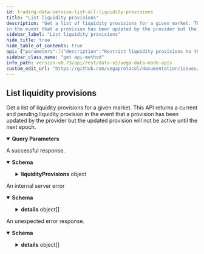 ```yaml
---
id: trading-data-service-list-all-liquidity-provisions
title: "List liquidity provisions"
description: "Get a list of liquidity provisions for a given market. This API returns a current and pending liquidity provision
in the event that a provision has been updated by the provider but the updated provision will not be active until the next epoch."
sidebar_label: "List liquidity provisions"
hide_title: true
hide_table_of_contents: true
api: {"parameters":[{"description":"Restrict liquidity provisions to those placed on the given market.","in":"query","name":"marketId","required":false,"schema":{"type":"string"}},{"description":"Restrict liquidity provisions to those placed by the given party.","in":"query","name":"partyId","required":false,"schema":{"type":"string"}},{"description":"Restrict liquidity provisions to those with the given order reference.","in":"query","name":"reference","required":false,"schema":{"type":"string"}},{"description":"Whether to include live liquidity provisions. If not set, live orders will not be included.","in":"query","name":"live","required":false,"schema":{"type":"boolean"}},{"description":"Number of records to be returned that sort greater than row identified by cursor supplied in 'after'.","in":"query","name":"pagination.first","required":false,"schema":{"format":"int32","type":"integer"}},{"description":"If paging forwards, the cursor string for the last row of the previous page.","in":"query","name":"pagination.after","required":false,"schema":{"type":"string"}},{"description":"Number of records to be returned that sort less than row identified by cursor supplied in 'before'.","in":"query","name":"pagination.last","required":false,"schema":{"format":"int32","type":"integer"}},{"description":"If paging forwards, the cursor string for the first row of the previous page.","in":"query","name":"pagination.before","required":false,"schema":{"type":"string"}},{"description":"Whether to order the results with the newest records first. If not set, the default value is true.","in":"query","name":"pagination.newestFirst","required":false,"schema":{"type":"boolean"}}],"responses":{"200":{"content":{"application/json":{"schema":{"properties":{"liquidityProvisions":{"description":"Page of liquidity provisions data and corresponding page information.","properties":{"edges":{"description":"Page of liquidity provisions data and their corresponding cursors.","items":{"description":"Liquidity provision data with the corresponding cursor.","properties":{"cursor":{"description":"Cursor that can be used to fetch further pages.","type":"string"},"node":{"description":"Data corresponding to a liquidity provider's commitment.","properties":{"current":{"description":"Liquidity provision that is currently live.","properties":{"buys":{"description":"Set of liquidity buy orders to meet the liquidity provision obligation.","items":{"properties":{"liquidityOrder":{"description":"Liquidity order from the original submission.","properties":{"offset":{"description":"Offset/amount of units away for the order. This field is an unsigned integer scaled using the market's decimal places.","type":"string"},"proportion":{"description":"Relative proportion of the commitment to be allocated at a price level.","format":"int64","type":"integer"},"reference":{"description":"Pegged reference point for the order.","default":"PEGGED_REFERENCE_UNSPECIFIED","enum":["PEGGED_REFERENCE_UNSPECIFIED","PEGGED_REFERENCE_MID","PEGGED_REFERENCE_BEST_BID","PEGGED_REFERENCE_BEST_ASK"],"title":"Pegged reference defines which price point a pegged order is linked to - meaning\nthe price for a pegged order is calculated from the value of the reference price point","type":"string"}},"title":"Represents a liquidity order","type":"object"},"orderId":{"description":"Unique ID of the pegged order generated to fulfil this liquidity order.","type":"string"}},"title":"Pair of a liquidity order and the ID of the generated order","type":"object"},"type":"array"},"commitmentAmount":{"description":"Specified as a unitless number that represents the amount of settlement asset of the market.\nThis field is an unsigned integer scaled to the asset's decimal places.","type":"string"},"createdAt":{"description":"Timestamp in Unix nanoseconds for when the liquidity provision was created.","format":"int64","type":"string"},"fee":{"description":"Nominated liquidity fee factor, which is an input to the calculation of taker fees on the market, as per setting fees and rewarding liquidity providers.","type":"string"},"id":{"description":"Unique ID for the liquidity provision.","type":"string"},"marketId":{"description":"Market ID for the liquidity provision.","type":"string"},"partyId":{"description":"Unique party ID for the creator of the provision.","type":"string"},"reference":{"description":"Reference shared between this liquidity provision and all its orders.","type":"string"},"sells":{"description":"Set of liquidity sell orders to meet the liquidity provision obligation.","items":{"properties":{"liquidityOrder":{"description":"Liquidity order from the original submission.","properties":{"offset":{"description":"Offset/amount of units away for the order. This field is an unsigned integer scaled using the market's decimal places.","type":"string"},"proportion":{"description":"Relative proportion of the commitment to be allocated at a price level.","format":"int64","type":"integer"},"reference":{"description":"Pegged reference point for the order.","default":"PEGGED_REFERENCE_UNSPECIFIED","enum":["PEGGED_REFERENCE_UNSPECIFIED","PEGGED_REFERENCE_MID","PEGGED_REFERENCE_BEST_BID","PEGGED_REFERENCE_BEST_ASK"],"title":"Pegged reference defines which price point a pegged order is linked to - meaning\nthe price for a pegged order is calculated from the value of the reference price point","type":"string"}},"title":"Represents a liquidity order","type":"object"},"orderId":{"description":"Unique ID of the pegged order generated to fulfil this liquidity order.","type":"string"}},"title":"Pair of a liquidity order and the ID of the generated order","type":"object"},"type":"array"},"status":{"description":"Status of this liquidity provision.","default":"STATUS_UNSPECIFIED","enum":["STATUS_UNSPECIFIED","STATUS_ACTIVE","STATUS_STOPPED","STATUS_CANCELLED","STATUS_REJECTED","STATUS_UNDEPLOYED","STATUS_PENDING"],"type":"string","title":"vegaLiquidityProvisionStatus"},"updatedAt":{"description":"Timestamp in Unix nanoseconds for when the liquidity provision was updated.","format":"int64","type":"string"},"version":{"description":"Version of this liquidity provision.","format":"uint64","type":"string"}},"title":"Liquidity provider commitment","type":"object"},"pending":{"description":"Liquidity provision that is currently pending and will go live in the next epoch.","properties":{"buys":{"description":"Set of liquidity buy orders to meet the liquidity provision obligation.","items":{"properties":{"liquidityOrder":{"description":"Liquidity order from the original submission.","properties":{"offset":{"description":"Offset/amount of units away for the order. This field is an unsigned integer scaled using the market's decimal places.","type":"string"},"proportion":{"description":"Relative proportion of the commitment to be allocated at a price level.","format":"int64","type":"integer"},"reference":{"description":"Pegged reference point for the order.","default":"PEGGED_REFERENCE_UNSPECIFIED","enum":["PEGGED_REFERENCE_UNSPECIFIED","PEGGED_REFERENCE_MID","PEGGED_REFERENCE_BEST_BID","PEGGED_REFERENCE_BEST_ASK"],"title":"Pegged reference defines which price point a pegged order is linked to - meaning\nthe price for a pegged order is calculated from the value of the reference price point","type":"string"}},"title":"Represents a liquidity order","type":"object"},"orderId":{"description":"Unique ID of the pegged order generated to fulfil this liquidity order.","type":"string"}},"title":"Pair of a liquidity order and the ID of the generated order","type":"object"},"type":"array"},"commitmentAmount":{"description":"Specified as a unitless number that represents the amount of settlement asset of the market.\nThis field is an unsigned integer scaled to the asset's decimal places.","type":"string"},"createdAt":{"description":"Timestamp in Unix nanoseconds for when the liquidity provision was created.","format":"int64","type":"string"},"fee":{"description":"Nominated liquidity fee factor, which is an input to the calculation of taker fees on the market, as per setting fees and rewarding liquidity providers.","type":"string"},"id":{"description":"Unique ID for the liquidity provision.","type":"string"},"marketId":{"description":"Market ID for the liquidity provision.","type":"string"},"partyId":{"description":"Unique party ID for the creator of the provision.","type":"string"},"reference":{"description":"Reference shared between this liquidity provision and all its orders.","type":"string"},"sells":{"description":"Set of liquidity sell orders to meet the liquidity provision obligation.","items":{"properties":{"liquidityOrder":{"description":"Liquidity order from the original submission.","properties":{"offset":{"description":"Offset/amount of units away for the order. This field is an unsigned integer scaled using the market's decimal places.","type":"string"},"proportion":{"description":"Relative proportion of the commitment to be allocated at a price level.","format":"int64","type":"integer"},"reference":{"description":"Pegged reference point for the order.","default":"PEGGED_REFERENCE_UNSPECIFIED","enum":["PEGGED_REFERENCE_UNSPECIFIED","PEGGED_REFERENCE_MID","PEGGED_REFERENCE_BEST_BID","PEGGED_REFERENCE_BEST_ASK"],"title":"Pegged reference defines which price point a pegged order is linked to - meaning\nthe price for a pegged order is calculated from the value of the reference price point","type":"string"}},"title":"Represents a liquidity order","type":"object"},"orderId":{"description":"Unique ID of the pegged order generated to fulfil this liquidity order.","type":"string"}},"title":"Pair of a liquidity order and the ID of the generated order","type":"object"},"type":"array"},"status":{"description":"Status of this liquidity provision.","default":"STATUS_UNSPECIFIED","enum":["STATUS_UNSPECIFIED","STATUS_ACTIVE","STATUS_STOPPED","STATUS_CANCELLED","STATUS_REJECTED","STATUS_UNDEPLOYED","STATUS_PENDING"],"type":"string","title":"vegaLiquidityProvisionStatus"},"updatedAt":{"description":"Timestamp in Unix nanoseconds for when the liquidity provision was updated.","format":"int64","type":"string"},"version":{"description":"Version of this liquidity provision.","format":"uint64","type":"string"}},"title":"Liquidity provider commitment","type":"object"}},"type":"object","title":"apiv2LiquidityProvision"}},"type":"object","title":"v2LiquidityProvisionWithPendingEdge"},"type":"array"},"pageInfo":{"description":"Page information that is used to fetch further pages.","properties":{"endCursor":{"description":"End cursor.","type":"string"},"hasNextPage":{"description":"Indicator if there is a next page.","type":"boolean"},"hasPreviousPage":{"description":"Indicator if there is a previous page.","type":"boolean"},"startCursor":{"description":"Start cursor.","type":"string"}},"title":"Page information for cursor based pagination","type":"object"}},"title":"Page of liquidity provisions data and corresponding page information","type":"object"}},"title":"Response from listing liquidity provisions","type":"object"}}},"description":"A successful response."},"500":{"content":{"application/json":{"schema":{"properties":{"code":{"format":"int32","type":"integer"},"details":{"items":{"additionalProperties":{},"description":"`Any` contains an arbitrary serialized protocol buffer message along with a\nURL that describes the type of the serialized message.\n\nProtobuf library provides support to pack/unpack Any values in the form\nof utility functions or additional generated methods of the Any type.\n\nExample 1: Pack and unpack a message in C++.\n\n    Foo foo = ...;\n    Any any;\n    any.PackFrom(foo);\n    ...\n    if (any.UnpackTo(&foo)) {\n      ...\n    }\n\nExample 2: Pack and unpack a message in Java.\n\n    Foo foo = ...;\n    Any any = Any.pack(foo);\n    ...\n    if (any.is(Foo.class)) {\n      foo = any.unpack(Foo.class);\n    }\n    // or ...\n    if (any.isSameTypeAs(Foo.getDefaultInstance())) {\n      foo = any.unpack(Foo.getDefaultInstance());\n    }\n\nExample 3: Pack and unpack a message in Python.\n\n    foo = Foo(...)\n    any = Any()\n    any.Pack(foo)\n    ...\n    if any.Is(Foo.DESCRIPTOR):\n      any.Unpack(foo)\n      ...\n\nExample 4: Pack and unpack a message in Go\n\n     foo := &pb.Foo{...}\n     any, err := anypb.New(foo)\n     if err != nil {\n       ...\n     }\n     ...\n     foo := &pb.Foo{}\n     if err := any.UnmarshalTo(foo); err != nil {\n       ...\n     }\n\nThe pack methods provided by protobuf library will by default use\n'type.googleapis.com/full.type.name' as the type URL and the unpack\nmethods only use the fully qualified type name after the last '/'\nin the type URL, for example \"foo.bar.com/x/y.z\" will yield type\nname \"y.z\".\n\nJSON\n\nThe JSON representation of an `Any` value uses the regular\nrepresentation of the deserialized, embedded message, with an\nadditional field `@type` which contains the type URL. Example:\n\n    package google.profile;\n    message Person {\n      string first_name = 1;\n      string last_name = 2;\n    }\n\n    {\n      \"@type\": \"type.googleapis.com/google.profile.Person\",\n      \"firstName\": <string>,\n      \"lastName\": <string>\n    }\n\nIf the embedded message type is well-known and has a custom JSON\nrepresentation, that representation will be embedded adding a field\n`value` which holds the custom JSON in addition to the `@type`\nfield. Example (for message [google.protobuf.Duration][]):\n\n    {\n      \"@type\": \"type.googleapis.com/google.protobuf.Duration\",\n      \"value\": \"1.212s\"\n    }","properties":{"@type":{"description":"A URL/resource name that uniquely identifies the type of the serialized\nprotocol buffer message. This string must contain at least\none \"/\" character. The last segment of the URL's path must represent\nthe fully qualified name of the type (as in\n`path/google.protobuf.Duration`). The name should be in a canonical form\n(e.g., leading \".\" is not accepted).\n\nIn practice, teams usually precompile into the binary all types that they\nexpect it to use in the context of Any. However, for URLs which use the\nscheme `http`, `https`, or no scheme, one can optionally set up a type\nserver that maps type URLs to message definitions as follows:\n\n* If no scheme is provided, `https` is assumed.\n* An HTTP GET on the URL must yield a [google.protobuf.Type][]\n  value in binary format, or produce an error.\n* Applications are allowed to cache lookup results based on the\n  URL, or have them precompiled into a binary to avoid any\n  lookup. Therefore, binary compatibility needs to be preserved\n  on changes to types. (Use versioned type names to manage\n  breaking changes.)\n\nNote: this functionality is not currently available in the official\nprotobuf release, and it is not used for type URLs beginning with\ntype.googleapis.com.\n\nSchemes other than `http`, `https` (or the empty scheme) might be\nused with implementation specific semantics.","type":"string"}},"type":"object","title":"protobufAny"},"type":"array"},"message":{"type":"string"}},"type":"object","title":"googlerpcStatus"}}},"description":"An internal server error"},"default":{"content":{"application/json":{"schema":{"properties":{"code":{"format":"int32","type":"integer"},"details":{"items":{"additionalProperties":{},"description":"`Any` contains an arbitrary serialized protocol buffer message along with a\nURL that describes the type of the serialized message.\n\nProtobuf library provides support to pack/unpack Any values in the form\nof utility functions or additional generated methods of the Any type.\n\nExample 1: Pack and unpack a message in C++.\n\n    Foo foo = ...;\n    Any any;\n    any.PackFrom(foo);\n    ...\n    if (any.UnpackTo(&foo)) {\n      ...\n    }\n\nExample 2: Pack and unpack a message in Java.\n\n    Foo foo = ...;\n    Any any = Any.pack(foo);\n    ...\n    if (any.is(Foo.class)) {\n      foo = any.unpack(Foo.class);\n    }\n    // or ...\n    if (any.isSameTypeAs(Foo.getDefaultInstance())) {\n      foo = any.unpack(Foo.getDefaultInstance());\n    }\n\nExample 3: Pack and unpack a message in Python.\n\n    foo = Foo(...)\n    any = Any()\n    any.Pack(foo)\n    ...\n    if any.Is(Foo.DESCRIPTOR):\n      any.Unpack(foo)\n      ...\n\nExample 4: Pack and unpack a message in Go\n\n     foo := &pb.Foo{...}\n     any, err := anypb.New(foo)\n     if err != nil {\n       ...\n     }\n     ...\n     foo := &pb.Foo{}\n     if err := any.UnmarshalTo(foo); err != nil {\n       ...\n     }\n\nThe pack methods provided by protobuf library will by default use\n'type.googleapis.com/full.type.name' as the type URL and the unpack\nmethods only use the fully qualified type name after the last '/'\nin the type URL, for example \"foo.bar.com/x/y.z\" will yield type\nname \"y.z\".\n\nJSON\n\nThe JSON representation of an `Any` value uses the regular\nrepresentation of the deserialized, embedded message, with an\nadditional field `@type` which contains the type URL. Example:\n\n    package google.profile;\n    message Person {\n      string first_name = 1;\n      string last_name = 2;\n    }\n\n    {\n      \"@type\": \"type.googleapis.com/google.profile.Person\",\n      \"firstName\": <string>,\n      \"lastName\": <string>\n    }\n\nIf the embedded message type is well-known and has a custom JSON\nrepresentation, that representation will be embedded adding a field\n`value` which holds the custom JSON in addition to the `@type`\nfield. Example (for message [google.protobuf.Duration][]):\n\n    {\n      \"@type\": \"type.googleapis.com/google.protobuf.Duration\",\n      \"value\": \"1.212s\"\n    }","properties":{"@type":{"description":"A URL/resource name that uniquely identifies the type of the serialized\nprotocol buffer message. This string must contain at least\none \"/\" character. The last segment of the URL's path must represent\nthe fully qualified name of the type (as in\n`path/google.protobuf.Duration`). The name should be in a canonical form\n(e.g., leading \".\" is not accepted).\n\nIn practice, teams usually precompile into the binary all types that they\nexpect it to use in the context of Any. However, for URLs which use the\nscheme `http`, `https`, or no scheme, one can optionally set up a type\nserver that maps type URLs to message definitions as follows:\n\n* If no scheme is provided, `https` is assumed.\n* An HTTP GET on the URL must yield a [google.protobuf.Type][]\n  value in binary format, or produce an error.\n* Applications are allowed to cache lookup results based on the\n  URL, or have them precompiled into a binary to avoid any\n  lookup. Therefore, binary compatibility needs to be preserved\n  on changes to types. (Use versioned type names to manage\n  breaking changes.)\n\nNote: this functionality is not currently available in the official\nprotobuf release, and it is not used for type URLs beginning with\ntype.googleapis.com.\n\nSchemes other than `http`, `https` (or the empty scheme) might be\nused with implementation specific semantics.","type":"string"}},"type":"object","title":"protobufAny"},"type":"array"},"message":{"type":"string"}},"type":"object","title":"googlerpcStatus"}}},"description":"An unexpected error response."}},"tags":["Liquidity"],"description":"Get a list of liquidity provisions for a given market. This API returns a current and pending liquidity provision\nin the event that a provision has been updated by the provider but the updated provision will not be active until the next epoch.","operationId":"TradingDataService_ListAllLiquidityProvisions","method":"get","path":"/api/v2/liquidity/all-provisions","servers":[{"url":"https://vega-mainnet-data.commodum.io","description":"vega-mainnet-data.commodum.io"},{"url":"https://vega-data.nodes.guru:3008","description":"vega-data.nodes.guru"},{"url":"https://vega-data.bharvest.io","description":"vega-data.bharvest.io"},{"url":"https://vega.aurora-edge.com","description":"vega.aurora-edge.com"},{"url":"https://darling.network","description":"darling.network"},{"url":"https://graphqlvega.gpvalidator.com","description":"graphqlvega.gpvalidator.com"},{"url":"https://vega-mainnet.anyvalid.com","description":"vega-mainnet.anyvalid.com"},{"url":"https://vega.mainnet.stakingcabin.com:3008","description":"vega.mainnet.stakingcabin.com"}],"info":{"title":"Vega data node APIs","version":"v0.73.4"},"postman":{"name":"List liquidity provisions","description":{"content":"Get a list of liquidity provisions for a given market. This API returns a current and pending liquidity provision\nin the event that a provision has been updated by the provider but the updated provision will not be active until the next epoch.","type":"text/plain"},"url":{"path":["api","v2","liquidity","all-provisions"],"host":["{{baseUrl}}"],"query":[{"disabled":false,"description":{"content":"Restrict liquidity provisions to those placed on the given market.","type":"text/plain"},"key":"marketId","value":""},{"disabled":false,"description":{"content":"Restrict liquidity provisions to those placed by the given party.","type":"text/plain"},"key":"partyId","value":""},{"disabled":false,"description":{"content":"Restrict liquidity provisions to those with the given order reference.","type":"text/plain"},"key":"reference","value":""},{"disabled":false,"description":{"content":"Whether to include live liquidity provisions. If not set, live orders will not be included.","type":"text/plain"},"key":"live","value":""},{"disabled":false,"description":{"content":"Number of records to be returned that sort greater than row identified by cursor supplied in 'after'.","type":"text/plain"},"key":"pagination.first","value":""},{"disabled":false,"description":{"content":"If paging forwards, the cursor string for the last row of the previous page.","type":"text/plain"},"key":"pagination.after","value":""},{"disabled":false,"description":{"content":"Number of records to be returned that sort less than row identified by cursor supplied in 'before'.","type":"text/plain"},"key":"pagination.last","value":""},{"disabled":false,"description":{"content":"If paging forwards, the cursor string for the first row of the previous page.","type":"text/plain"},"key":"pagination.before","value":""},{"disabled":false,"description":{"content":"Whether to order the results with the newest records first. If not set, the default value is true.","type":"text/plain"},"key":"pagination.newestFirst","value":""}],"variable":[]},"header":[{"key":"Accept","value":"application/json"}],"method":"GET"}}
sidebar_class_name: "get api-method"
info_path: version-v0.73/api/rest/data-v2/vega-data-node-apis
custom_edit_url: "https://github.com/vegaprotocol/documentation/issues/new?labels=documentation&title=[Documentation] Requesting changes to 'List liquidity provisions' (trading-data-service-list-all-liquidity-provisions)"
---
```



## List liquidity provisions



Get a list of liquidity provisions for a given market. This API returns a current and pending liquidity provision
in the event that a provision has been updated by the provider but the updated provision will not be active until the next epoch.

<details style={{"marginBottom":"1rem"}} data-collapsed={false} open={true}><summary style={{}}><strong>Query Parameters</strong></summary><div><ul><ParamsItem className={"paramsItem"} param={{"description":"Restrict liquidity provisions to those placed on the given market.","in":"query","name":"marketId","required":false,"schema":{"type":"string"}}}></ParamsItem><ParamsItem className={"paramsItem"} param={{"description":"Restrict liquidity provisions to those placed by the given party.","in":"query","name":"partyId","required":false,"schema":{"type":"string"}}}></ParamsItem><ParamsItem className={"paramsItem"} param={{"description":"Restrict liquidity provisions to those with the given order reference.","in":"query","name":"reference","required":false,"schema":{"type":"string"}}}></ParamsItem><ParamsItem className={"paramsItem"} param={{"description":"Whether to include live liquidity provisions. If not set, live orders will not be included.","in":"query","name":"live","required":false,"schema":{"type":"boolean"}}}></ParamsItem><ParamsItem className={"paramsItem"} param={{"description":"Number of records to be returned that sort greater than row identified by cursor supplied in 'after'.","in":"query","name":"pagination.first","required":false,"schema":{"format":"int32","type":"integer"}}}></ParamsItem><ParamsItem className={"paramsItem"} param={{"description":"If paging forwards, the cursor string for the last row of the previous page.","in":"query","name":"pagination.after","required":false,"schema":{"type":"string"}}}></ParamsItem><ParamsItem className={"paramsItem"} param={{"description":"Number of records to be returned that sort less than row identified by cursor supplied in 'before'.","in":"query","name":"pagination.last","required":false,"schema":{"format":"int32","type":"integer"}}}></ParamsItem><ParamsItem className={"paramsItem"} param={{"description":"If paging forwards, the cursor string for the first row of the previous page.","in":"query","name":"pagination.before","required":false,"schema":{"type":"string"}}}></ParamsItem><ParamsItem className={"paramsItem"} param={{"description":"Whether to order the results with the newest records first. If not set, the default value is true.","in":"query","name":"pagination.newestFirst","required":false,"schema":{"type":"boolean"}}}></ParamsItem></ul></div></details><div><ApiTabs><TabItem label={"200"} value={"200"}><div>

A successful response.

</div><div><MimeTabs schemaType={"response"}><TabItem label={"application/json"} value={"application/json"}><SchemaTabs><TabItem label={"Schema"} value={"Schema"}><details style={{}} data-collapsed={false} open={true}><summary style={{"textAlign":"left"}}><strong>Schema</strong></summary><div style={{"textAlign":"left","marginLeft":"1rem"}}></div><ul style={{"marginLeft":"1rem"}}><SchemaItem collapsible={true} className={"schemaItem"}><details style={{}}><summary style={{}}><strong>liquidityProvisions</strong><span style={{"opacity":"0.6"}}> object</span></summary><div style={{"marginLeft":"1rem"}}><div style={{"marginTop":".5rem","marginBottom":".5rem"}}>

Page of liquidity provisions data and corresponding page information.

</div><SchemaItem collapsible={true} className={"schemaItem"}><details style={{}}><summary style={{}}><strong>edges</strong><span style={{"opacity":"0.6"}}> object[]</span></summary><div style={{"marginLeft":"1rem"}}><div style={{"marginTop":".5rem","marginBottom":".5rem"}}>

Page of liquidity provisions data and their corresponding cursors.

</div><li><div style={{"fontSize":"var(--ifm-code-font-size)","opacity":"0.6","marginLeft":"-.5rem","paddingBottom":".5rem"}}>Array [</div></li><SchemaItem collapsible={false} name={"cursor"} required={false} schemaName={"string"} qualifierMessage={undefined} schema={{"description":"Cursor that can be used to fetch further pages.","type":"string"}}></SchemaItem><SchemaItem collapsible={true} className={"schemaItem"}><details style={{}}><summary style={{}}><strong>node</strong><span style={{"opacity":"0.6"}}> object</span></summary><div style={{"marginLeft":"1rem"}}><div style={{"marginTop":".5rem","marginBottom":".5rem"}}>

Data corresponding to a liquidity provider's commitment.

</div><SchemaItem collapsible={true} className={"schemaItem"}><details style={{}}><summary style={{}}><strong>current</strong><span style={{"opacity":"0.6"}}> object</span></summary><div style={{"marginLeft":"1rem"}}><div style={{"marginTop":".5rem","marginBottom":".5rem"}}>

Liquidity provision that is currently live.

</div><SchemaItem collapsible={true} className={"schemaItem"}><details style={{}}><summary style={{}}><strong>buys</strong><span style={{"opacity":"0.6"}}> object[]</span></summary><div style={{"marginLeft":"1rem"}}><div style={{"marginTop":".5rem","marginBottom":".5rem"}}>

Set of liquidity buy orders to meet the liquidity provision obligation.

</div><li><div style={{"fontSize":"var(--ifm-code-font-size)","opacity":"0.6","marginLeft":"-.5rem","paddingBottom":".5rem"}}>Array [</div></li><SchemaItem collapsible={true} className={"schemaItem"}><details style={{}}><summary style={{}}><strong>liquidityOrder</strong><span style={{"opacity":"0.6"}}> object</span></summary><div style={{"marginLeft":"1rem"}}><div style={{"marginTop":".5rem","marginBottom":".5rem"}}>

Liquidity order from the original submission.

</div><SchemaItem collapsible={false} name={"offset"} required={false} schemaName={"string"} qualifierMessage={undefined} schema={{"description":"Offset/amount of units away for the order. This field is an unsigned integer scaled using the market's decimal places.","type":"string"}}></SchemaItem><SchemaItem collapsible={false} name={"proportion"} required={false} schemaName={"int64"} qualifierMessage={undefined} schema={{"description":"Relative proportion of the commitment to be allocated at a price level.","format":"int64","type":"integer"}}></SchemaItem><SchemaItem collapsible={false} name={"reference"} required={false} schemaName={"Pegged reference defines which price point a pegged order is linked to - meaning\nthe price for a pegged order is calculated from the value of the reference price point"} qualifierMessage={"**Possible values:** [`PEGGED_REFERENCE_UNSPECIFIED`, `PEGGED_REFERENCE_MID`, `PEGGED_REFERENCE_BEST_BID`, `PEGGED_REFERENCE_BEST_ASK`]"} schema={{"description":"Pegged reference point for the order.","default":"PEGGED_REFERENCE_UNSPECIFIED","enum":["PEGGED_REFERENCE_UNSPECIFIED","PEGGED_REFERENCE_MID","PEGGED_REFERENCE_BEST_BID","PEGGED_REFERENCE_BEST_ASK"],"title":"Pegged reference defines which price point a pegged order is linked to - meaning\nthe price for a pegged order is calculated from the value of the reference price point","type":"string"}}></SchemaItem></div></details></SchemaItem><SchemaItem collapsible={false} name={"orderId"} required={false} schemaName={"string"} qualifierMessage={undefined} schema={{"description":"Unique ID of the pegged order generated to fulfil this liquidity order.","type":"string"}}></SchemaItem><li><div style={{"fontSize":"var(--ifm-code-font-size)","opacity":"0.6","marginLeft":"-.5rem"}}>]</div></li></div></details></SchemaItem><SchemaItem collapsible={false} name={"commitmentAmount"} required={false} schemaName={"string"} qualifierMessage={undefined} schema={{"description":"Specified as a unitless number that represents the amount of settlement asset of the market.\nThis field is an unsigned integer scaled to the asset's decimal places.","type":"string"}}></SchemaItem><SchemaItem collapsible={false} name={"createdAt"} required={false} schemaName={"int64"} qualifierMessage={undefined} schema={{"description":"Timestamp in Unix nanoseconds for when the liquidity provision was created.","format":"int64","type":"string"}}></SchemaItem><SchemaItem collapsible={false} name={"fee"} required={false} schemaName={"string"} qualifierMessage={undefined} schema={{"description":"Nominated liquidity fee factor, which is an input to the calculation of taker fees on the market, as per setting fees and rewarding liquidity providers.","type":"string"}}></SchemaItem><SchemaItem collapsible={false} name={"id"} required={false} schemaName={"string"} qualifierMessage={undefined} schema={{"description":"Unique ID for the liquidity provision.","type":"string"}}></SchemaItem><SchemaItem collapsible={false} name={"marketId"} required={false} schemaName={"string"} qualifierMessage={undefined} schema={{"description":"Market ID for the liquidity provision.","type":"string"}}></SchemaItem><SchemaItem collapsible={false} name={"partyId"} required={false} schemaName={"string"} qualifierMessage={undefined} schema={{"description":"Unique party ID for the creator of the provision.","type":"string"}}></SchemaItem><SchemaItem collapsible={false} name={"reference"} required={false} schemaName={"string"} qualifierMessage={undefined} schema={{"description":"Reference shared between this liquidity provision and all its orders.","type":"string"}}></SchemaItem><SchemaItem collapsible={true} className={"schemaItem"}><details style={{}}><summary style={{}}><strong>sells</strong><span style={{"opacity":"0.6"}}> object[]</span></summary><div style={{"marginLeft":"1rem"}}><div style={{"marginTop":".5rem","marginBottom":".5rem"}}>

Set of liquidity sell orders to meet the liquidity provision obligation.

</div><li><div style={{"fontSize":"var(--ifm-code-font-size)","opacity":"0.6","marginLeft":"-.5rem","paddingBottom":".5rem"}}>Array [</div></li><SchemaItem collapsible={true} className={"schemaItem"}><details style={{}}><summary style={{}}><strong>liquidityOrder</strong><span style={{"opacity":"0.6"}}> object</span></summary><div style={{"marginLeft":"1rem"}}><div style={{"marginTop":".5rem","marginBottom":".5rem"}}>

Liquidity order from the original submission.

</div><SchemaItem collapsible={false} name={"offset"} required={false} schemaName={"string"} qualifierMessage={undefined} schema={{"description":"Offset/amount of units away for the order. This field is an unsigned integer scaled using the market's decimal places.","type":"string"}}></SchemaItem><SchemaItem collapsible={false} name={"proportion"} required={false} schemaName={"int64"} qualifierMessage={undefined} schema={{"description":"Relative proportion of the commitment to be allocated at a price level.","format":"int64","type":"integer"}}></SchemaItem><SchemaItem collapsible={false} name={"reference"} required={false} schemaName={"Pegged reference defines which price point a pegged order is linked to - meaning\nthe price for a pegged order is calculated from the value of the reference price point"} qualifierMessage={"**Possible values:** [`PEGGED_REFERENCE_UNSPECIFIED`, `PEGGED_REFERENCE_MID`, `PEGGED_REFERENCE_BEST_BID`, `PEGGED_REFERENCE_BEST_ASK`]"} schema={{"description":"Pegged reference point for the order.","default":"PEGGED_REFERENCE_UNSPECIFIED","enum":["PEGGED_REFERENCE_UNSPECIFIED","PEGGED_REFERENCE_MID","PEGGED_REFERENCE_BEST_BID","PEGGED_REFERENCE_BEST_ASK"],"title":"Pegged reference defines which price point a pegged order is linked to - meaning\nthe price for a pegged order is calculated from the value of the reference price point","type":"string"}}></SchemaItem></div></details></SchemaItem><SchemaItem collapsible={false} name={"orderId"} required={false} schemaName={"string"} qualifierMessage={undefined} schema={{"description":"Unique ID of the pegged order generated to fulfil this liquidity order.","type":"string"}}></SchemaItem><li><div style={{"fontSize":"var(--ifm-code-font-size)","opacity":"0.6","marginLeft":"-.5rem"}}>]</div></li></div></details></SchemaItem><SchemaItem collapsible={false} name={"status"} required={false} schemaName={"vegaLiquidityProvisionStatus"} qualifierMessage={"**Possible values:** [`STATUS_UNSPECIFIED`, `STATUS_ACTIVE`, `STATUS_STOPPED`, `STATUS_CANCELLED`, `STATUS_REJECTED`, `STATUS_UNDEPLOYED`, `STATUS_PENDING`]"} schema={{"description":"Status of this liquidity provision.","default":"STATUS_UNSPECIFIED","enum":["STATUS_UNSPECIFIED","STATUS_ACTIVE","STATUS_STOPPED","STATUS_CANCELLED","STATUS_REJECTED","STATUS_UNDEPLOYED","STATUS_PENDING"],"type":"string","title":"vegaLiquidityProvisionStatus"}}></SchemaItem><SchemaItem collapsible={false} name={"updatedAt"} required={false} schemaName={"int64"} qualifierMessage={undefined} schema={{"description":"Timestamp in Unix nanoseconds for when the liquidity provision was updated.","format":"int64","type":"string"}}></SchemaItem><SchemaItem collapsible={false} name={"version"} required={false} schemaName={"uint64"} qualifierMessage={undefined} schema={{"description":"Version of this liquidity provision.","format":"uint64","type":"string"}}></SchemaItem></div></details></SchemaItem><SchemaItem collapsible={true} className={"schemaItem"}><details style={{}}><summary style={{}}><strong>pending</strong><span style={{"opacity":"0.6"}}> object</span></summary><div style={{"marginLeft":"1rem"}}><div style={{"marginTop":".5rem","marginBottom":".5rem"}}>

Liquidity provision that is currently pending and will go live in the next epoch.

</div><SchemaItem collapsible={true} className={"schemaItem"}><details style={{}}><summary style={{}}><strong>buys</strong><span style={{"opacity":"0.6"}}> object[]</span></summary><div style={{"marginLeft":"1rem"}}><div style={{"marginTop":".5rem","marginBottom":".5rem"}}>

Set of liquidity buy orders to meet the liquidity provision obligation.

</div><li><div style={{"fontSize":"var(--ifm-code-font-size)","opacity":"0.6","marginLeft":"-.5rem","paddingBottom":".5rem"}}>Array [</div></li><SchemaItem collapsible={true} className={"schemaItem"}><details style={{}}><summary style={{}}><strong>liquidityOrder</strong><span style={{"opacity":"0.6"}}> object</span></summary><div style={{"marginLeft":"1rem"}}><div style={{"marginTop":".5rem","marginBottom":".5rem"}}>

Liquidity order from the original submission.

</div><SchemaItem collapsible={false} name={"offset"} required={false} schemaName={"string"} qualifierMessage={undefined} schema={{"description":"Offset/amount of units away for the order. This field is an unsigned integer scaled using the market's decimal places.","type":"string"}}></SchemaItem><SchemaItem collapsible={false} name={"proportion"} required={false} schemaName={"int64"} qualifierMessage={undefined} schema={{"description":"Relative proportion of the commitment to be allocated at a price level.","format":"int64","type":"integer"}}></SchemaItem><SchemaItem collapsible={false} name={"reference"} required={false} schemaName={"Pegged reference defines which price point a pegged order is linked to - meaning\nthe price for a pegged order is calculated from the value of the reference price point"} qualifierMessage={"**Possible values:** [`PEGGED_REFERENCE_UNSPECIFIED`, `PEGGED_REFERENCE_MID`, `PEGGED_REFERENCE_BEST_BID`, `PEGGED_REFERENCE_BEST_ASK`]"} schema={{"description":"Pegged reference point for the order.","default":"PEGGED_REFERENCE_UNSPECIFIED","enum":["PEGGED_REFERENCE_UNSPECIFIED","PEGGED_REFERENCE_MID","PEGGED_REFERENCE_BEST_BID","PEGGED_REFERENCE_BEST_ASK"],"title":"Pegged reference defines which price point a pegged order is linked to - meaning\nthe price for a pegged order is calculated from the value of the reference price point","type":"string"}}></SchemaItem></div></details></SchemaItem><SchemaItem collapsible={false} name={"orderId"} required={false} schemaName={"string"} qualifierMessage={undefined} schema={{"description":"Unique ID of the pegged order generated to fulfil this liquidity order.","type":"string"}}></SchemaItem><li><div style={{"fontSize":"var(--ifm-code-font-size)","opacity":"0.6","marginLeft":"-.5rem"}}>]</div></li></div></details></SchemaItem><SchemaItem collapsible={false} name={"commitmentAmount"} required={false} schemaName={"string"} qualifierMessage={undefined} schema={{"description":"Specified as a unitless number that represents the amount of settlement asset of the market.\nThis field is an unsigned integer scaled to the asset's decimal places.","type":"string"}}></SchemaItem><SchemaItem collapsible={false} name={"createdAt"} required={false} schemaName={"int64"} qualifierMessage={undefined} schema={{"description":"Timestamp in Unix nanoseconds for when the liquidity provision was created.","format":"int64","type":"string"}}></SchemaItem><SchemaItem collapsible={false} name={"fee"} required={false} schemaName={"string"} qualifierMessage={undefined} schema={{"description":"Nominated liquidity fee factor, which is an input to the calculation of taker fees on the market, as per setting fees and rewarding liquidity providers.","type":"string"}}></SchemaItem><SchemaItem collapsible={false} name={"id"} required={false} schemaName={"string"} qualifierMessage={undefined} schema={{"description":"Unique ID for the liquidity provision.","type":"string"}}></SchemaItem><SchemaItem collapsible={false} name={"marketId"} required={false} schemaName={"string"} qualifierMessage={undefined} schema={{"description":"Market ID for the liquidity provision.","type":"string"}}></SchemaItem><SchemaItem collapsible={false} name={"partyId"} required={false} schemaName={"string"} qualifierMessage={undefined} schema={{"description":"Unique party ID for the creator of the provision.","type":"string"}}></SchemaItem><SchemaItem collapsible={false} name={"reference"} required={false} schemaName={"string"} qualifierMessage={undefined} schema={{"description":"Reference shared between this liquidity provision and all its orders.","type":"string"}}></SchemaItem><SchemaItem collapsible={true} className={"schemaItem"}><details style={{}}><summary style={{}}><strong>sells</strong><span style={{"opacity":"0.6"}}> object[]</span></summary><div style={{"marginLeft":"1rem"}}><div style={{"marginTop":".5rem","marginBottom":".5rem"}}>

Set of liquidity sell orders to meet the liquidity provision obligation.

</div><li><div style={{"fontSize":"var(--ifm-code-font-size)","opacity":"0.6","marginLeft":"-.5rem","paddingBottom":".5rem"}}>Array [</div></li><SchemaItem collapsible={true} className={"schemaItem"}><details style={{}}><summary style={{}}><strong>liquidityOrder</strong><span style={{"opacity":"0.6"}}> object</span></summary><div style={{"marginLeft":"1rem"}}><div style={{"marginTop":".5rem","marginBottom":".5rem"}}>

Liquidity order from the original submission.

</div><SchemaItem collapsible={false} name={"offset"} required={false} schemaName={"string"} qualifierMessage={undefined} schema={{"description":"Offset/amount of units away for the order. This field is an unsigned integer scaled using the market's decimal places.","type":"string"}}></SchemaItem><SchemaItem collapsible={false} name={"proportion"} required={false} schemaName={"int64"} qualifierMessage={undefined} schema={{"description":"Relative proportion of the commitment to be allocated at a price level.","format":"int64","type":"integer"}}></SchemaItem><SchemaItem collapsible={false} name={"reference"} required={false} schemaName={"Pegged reference defines which price point a pegged order is linked to - meaning\nthe price for a pegged order is calculated from the value of the reference price point"} qualifierMessage={"**Possible values:** [`PEGGED_REFERENCE_UNSPECIFIED`, `PEGGED_REFERENCE_MID`, `PEGGED_REFERENCE_BEST_BID`, `PEGGED_REFERENCE_BEST_ASK`]"} schema={{"description":"Pegged reference point for the order.","default":"PEGGED_REFERENCE_UNSPECIFIED","enum":["PEGGED_REFERENCE_UNSPECIFIED","PEGGED_REFERENCE_MID","PEGGED_REFERENCE_BEST_BID","PEGGED_REFERENCE_BEST_ASK"],"title":"Pegged reference defines which price point a pegged order is linked to - meaning\nthe price for a pegged order is calculated from the value of the reference price point","type":"string"}}></SchemaItem></div></details></SchemaItem><SchemaItem collapsible={false} name={"orderId"} required={false} schemaName={"string"} qualifierMessage={undefined} schema={{"description":"Unique ID of the pegged order generated to fulfil this liquidity order.","type":"string"}}></SchemaItem><li><div style={{"fontSize":"var(--ifm-code-font-size)","opacity":"0.6","marginLeft":"-.5rem"}}>]</div></li></div></details></SchemaItem><SchemaItem collapsible={false} name={"status"} required={false} schemaName={"vegaLiquidityProvisionStatus"} qualifierMessage={"**Possible values:** [`STATUS_UNSPECIFIED`, `STATUS_ACTIVE`, `STATUS_STOPPED`, `STATUS_CANCELLED`, `STATUS_REJECTED`, `STATUS_UNDEPLOYED`, `STATUS_PENDING`]"} schema={{"description":"Status of this liquidity provision.","default":"STATUS_UNSPECIFIED","enum":["STATUS_UNSPECIFIED","STATUS_ACTIVE","STATUS_STOPPED","STATUS_CANCELLED","STATUS_REJECTED","STATUS_UNDEPLOYED","STATUS_PENDING"],"type":"string","title":"vegaLiquidityProvisionStatus"}}></SchemaItem><SchemaItem collapsible={false} name={"updatedAt"} required={false} schemaName={"int64"} qualifierMessage={undefined} schema={{"description":"Timestamp in Unix nanoseconds for when the liquidity provision was updated.","format":"int64","type":"string"}}></SchemaItem><SchemaItem collapsible={false} name={"version"} required={false} schemaName={"uint64"} qualifierMessage={undefined} schema={{"description":"Version of this liquidity provision.","format":"uint64","type":"string"}}></SchemaItem></div></details></SchemaItem></div></details></SchemaItem><li><div style={{"fontSize":"var(--ifm-code-font-size)","opacity":"0.6","marginLeft":"-.5rem"}}>]</div></li></div></details></SchemaItem><SchemaItem collapsible={true} className={"schemaItem"}><details style={{}}><summary style={{}}><strong>pageInfo</strong><span style={{"opacity":"0.6"}}> object</span></summary><div style={{"marginLeft":"1rem"}}><div style={{"marginTop":".5rem","marginBottom":".5rem"}}>

Page information that is used to fetch further pages.

</div><SchemaItem collapsible={false} name={"endCursor"} required={false} schemaName={"string"} qualifierMessage={undefined} schema={{"description":"End cursor.","type":"string"}}></SchemaItem><SchemaItem collapsible={false} name={"hasNextPage"} required={false} schemaName={"boolean"} qualifierMessage={undefined} schema={{"description":"Indicator if there is a next page.","type":"boolean"}}></SchemaItem><SchemaItem collapsible={false} name={"hasPreviousPage"} required={false} schemaName={"boolean"} qualifierMessage={undefined} schema={{"description":"Indicator if there is a previous page.","type":"boolean"}}></SchemaItem><SchemaItem collapsible={false} name={"startCursor"} required={false} schemaName={"string"} qualifierMessage={undefined} schema={{"description":"Start cursor.","type":"string"}}></SchemaItem></div></details></SchemaItem></div></details></SchemaItem></ul></details></TabItem><TabItem label={"Example (from schema)"} value={"Example (from schema)"}><ResponseSamples responseExample={"{\n  \"liquidityProvisions\": {\n    \"edges\": [\n      {\n        \"cursor\": \"string\",\n        \"node\": {\n          \"current\": {\n            \"buys\": [\n              {\n                \"liquidityOrder\": {\n                  \"offset\": \"string\",\n                  \"proportion\": 0,\n                  \"reference\": \"PEGGED_REFERENCE_UNSPECIFIED\"\n                },\n                \"orderId\": \"string\"\n              }\n            ],\n            \"commitmentAmount\": \"string\",\n            \"createdAt\": \"string\",\n            \"fee\": \"string\",\n            \"id\": \"string\",\n            \"marketId\": \"string\",\n            \"partyId\": \"string\",\n            \"reference\": \"string\",\n            \"sells\": [\n              {\n                \"liquidityOrder\": {\n                  \"offset\": \"string\",\n                  \"proportion\": 0,\n                  \"reference\": \"PEGGED_REFERENCE_UNSPECIFIED\"\n                },\n                \"orderId\": \"string\"\n              }\n            ],\n            \"status\": \"STATUS_UNSPECIFIED\",\n            \"updatedAt\": \"string\",\n            \"version\": \"string\"\n          },\n          \"pending\": {\n            \"buys\": [\n              {\n                \"liquidityOrder\": {\n                  \"offset\": \"string\",\n                  \"proportion\": 0,\n                  \"reference\": \"PEGGED_REFERENCE_UNSPECIFIED\"\n                },\n                \"orderId\": \"string\"\n              }\n            ],\n            \"commitmentAmount\": \"string\",\n            \"createdAt\": \"string\",\n            \"fee\": \"string\",\n            \"id\": \"string\",\n            \"marketId\": \"string\",\n            \"partyId\": \"string\",\n            \"reference\": \"string\",\n            \"sells\": [\n              {\n                \"liquidityOrder\": {\n                  \"offset\": \"string\",\n                  \"proportion\": 0,\n                  \"reference\": \"PEGGED_REFERENCE_UNSPECIFIED\"\n                },\n                \"orderId\": \"string\"\n              }\n            ],\n            \"status\": \"STATUS_UNSPECIFIED\",\n            \"updatedAt\": \"string\",\n            \"version\": \"string\"\n          }\n        }\n      }\n    ],\n    \"pageInfo\": {\n      \"endCursor\": \"string\",\n      \"hasNextPage\": true,\n      \"hasPreviousPage\": true,\n      \"startCursor\": \"string\"\n    }\n  }\n}"} language={"json"}></ResponseSamples></TabItem></SchemaTabs></TabItem></MimeTabs></div></TabItem><TabItem label={"500"} value={"500"}><div>

An internal server error

</div><div><MimeTabs schemaType={"response"}><TabItem label={"application/json"} value={"application/json"}><SchemaTabs><TabItem label={"Schema"} value={"Schema"}><details style={{}} data-collapsed={false} open={true}><summary style={{"textAlign":"left"}}><strong>Schema</strong></summary><div style={{"textAlign":"left","marginLeft":"1rem"}}></div><ul style={{"marginLeft":"1rem"}}><SchemaItem collapsible={false} name={"code"} required={false} schemaName={"int32"} qualifierMessage={undefined} schema={{"format":"int32","type":"integer"}}></SchemaItem><SchemaItem collapsible={true} className={"schemaItem"}><details style={{}}><summary style={{}}><strong>details</strong><span style={{"opacity":"0.6"}}> object[]</span></summary><div style={{"marginLeft":"1rem"}}><li><div style={{"fontSize":"var(--ifm-code-font-size)","opacity":"0.6","marginLeft":"-.5rem","paddingBottom":".5rem"}}>Array [</div></li><SchemaItem collapsible={false} name={"@type"} required={false} schemaName={"string"} qualifierMessage={undefined} schema={{"description":"A URL/resource name that uniquely identifies the type of the serialized\nprotocol buffer message. This string must contain at least\none \"/\" character. The last segment of the URL's path must represent\nthe fully qualified name of the type (as in\n`path/google.protobuf.Duration`). The name should be in a canonical form\n(e.g., leading \".\" is not accepted).\n\nIn practice, teams usually precompile into the binary all types that they\nexpect it to use in the context of Any. However, for URLs which use the\nscheme `http`, `https`, or no scheme, one can optionally set up a type\nserver that maps type URLs to message definitions as follows:\n\n* If no scheme is provided, `https` is assumed.\n* An HTTP GET on the URL must yield a [google.protobuf.Type][]\n  value in binary format, or produce an error.\n* Applications are allowed to cache lookup results based on the\n  URL, or have them precompiled into a binary to avoid any\n  lookup. Therefore, binary compatibility needs to be preserved\n  on changes to types. (Use versioned type names to manage\n  breaking changes.)\n\nNote: this functionality is not currently available in the official\nprotobuf release, and it is not used for type URLs beginning with\ntype.googleapis.com.\n\nSchemes other than `http`, `https` (or the empty scheme) might be\nused with implementation specific semantics.","type":"string"}}></SchemaItem><li><div style={{"fontSize":"var(--ifm-code-font-size)","opacity":"0.6","marginLeft":"-.5rem"}}>]</div></li></div></details></SchemaItem><SchemaItem collapsible={false} name={"message"} required={false} schemaName={"string"} qualifierMessage={undefined} schema={{"type":"string"}}></SchemaItem></ul></details></TabItem><TabItem label={"Example (from schema)"} value={"Example (from schema)"}><ResponseSamples responseExample={"{\n  \"code\": 0,\n  \"details\": [\n    {\n      \"@type\": \"string\"\n    }\n  ],\n  \"message\": \"string\"\n}"} language={"json"}></ResponseSamples></TabItem></SchemaTabs></TabItem></MimeTabs></div></TabItem><TabItem label={"default"} value={"default"}><div>

An unexpected error response.

</div><div><MimeTabs schemaType={"response"}><TabItem label={"application/json"} value={"application/json"}><SchemaTabs><TabItem label={"Schema"} value={"Schema"}><details style={{}} data-collapsed={false} open={true}><summary style={{"textAlign":"left"}}><strong>Schema</strong></summary><div style={{"textAlign":"left","marginLeft":"1rem"}}></div><ul style={{"marginLeft":"1rem"}}><SchemaItem collapsible={false} name={"code"} required={false} schemaName={"int32"} qualifierMessage={undefined} schema={{"format":"int32","type":"integer"}}></SchemaItem><SchemaItem collapsible={true} className={"schemaItem"}><details style={{}}><summary style={{}}><strong>details</strong><span style={{"opacity":"0.6"}}> object[]</span></summary><div style={{"marginLeft":"1rem"}}><li><div style={{"fontSize":"var(--ifm-code-font-size)","opacity":"0.6","marginLeft":"-.5rem","paddingBottom":".5rem"}}>Array [</div></li><SchemaItem collapsible={false} name={"@type"} required={false} schemaName={"string"} qualifierMessage={undefined} schema={{"description":"A URL/resource name that uniquely identifies the type of the serialized\nprotocol buffer message. This string must contain at least\none \"/\" character. The last segment of the URL's path must represent\nthe fully qualified name of the type (as in\n`path/google.protobuf.Duration`). The name should be in a canonical form\n(e.g., leading \".\" is not accepted).\n\nIn practice, teams usually precompile into the binary all types that they\nexpect it to use in the context of Any. However, for URLs which use the\nscheme `http`, `https`, or no scheme, one can optionally set up a type\nserver that maps type URLs to message definitions as follows:\n\n* If no scheme is provided, `https` is assumed.\n* An HTTP GET on the URL must yield a [google.protobuf.Type][]\n  value in binary format, or produce an error.\n* Applications are allowed to cache lookup results based on the\n  URL, or have them precompiled into a binary to avoid any\n  lookup. Therefore, binary compatibility needs to be preserved\n  on changes to types. (Use versioned type names to manage\n  breaking changes.)\n\nNote: this functionality is not currently available in the official\nprotobuf release, and it is not used for type URLs beginning with\ntype.googleapis.com.\n\nSchemes other than `http`, `https` (or the empty scheme) might be\nused with implementation specific semantics.","type":"string"}}></SchemaItem><li><div style={{"fontSize":"var(--ifm-code-font-size)","opacity":"0.6","marginLeft":"-.5rem"}}>]</div></li></div></details></SchemaItem><SchemaItem collapsible={false} name={"message"} required={false} schemaName={"string"} qualifierMessage={undefined} schema={{"type":"string"}}></SchemaItem></ul></details></TabItem><TabItem label={"Example (from schema)"} value={"Example (from schema)"}><ResponseSamples responseExample={"{\n  \"code\": 0,\n  \"details\": [\n    {\n      \"@type\": \"string\"\n    }\n  ],\n  \"message\": \"string\"\n}"} language={"json"}></ResponseSamples></TabItem></SchemaTabs></TabItem></MimeTabs></div></TabItem></ApiTabs></div>
